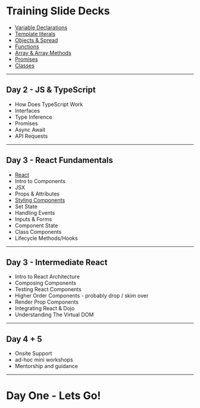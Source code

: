 

# Training Slide Decks

- [Variable Declarations](/decks/variables/#0)
- [Template literals](/decks/template-literals/#0)
- [Objects & Spread](/decks/objects/#0)
- [Functions](/decks/functions/#0)
- [Array & Array Methods](/decks/arrays/#0)
- [Promises](/decks/promises/#0)
- [Classes](/decks/classes/#0)

---

## Day 2 - JS & TypeScript

- How Does TypeScript Work
- Interfaces
- Type Inference
- Promises
- Async Await
- API Requests

---

## Day 3 - React Fundamentals

- [React](/decks/react/#0)
- Intro to Components
- JSX
- Props & Attributes
- [Styling Components](/decks/styles/#0)
- Set State
- Handling Events
- Inputs & Forms
- Component State
- Class Components
- Lifecycle Methods/Hooks

---

## Day 3 - Intermediate React

- Intro to React Architecture
- Composing Components
- Testing React Components
- Higher Order Components - probably drop / skim over
- Render Prop Components
- Integrating React & Dojo
- Understanding The Virtual DOM

---

## Day 4 + 5

- Onsite Support
- ad-hoc mini workshops
- Mentorship and guidance

---

# Day One - Lets Go!
